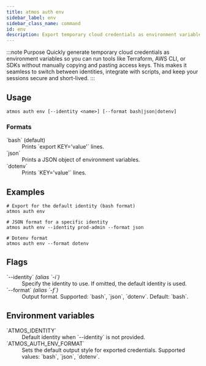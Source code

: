 ```yaml
---
title: atmos auth env
sidebar_label: env
sidebar_class_name: command
id: env
description: Export temporary cloud credentials as environment variables for the selected identity.
---
```


:::note Purpose
Quickly generate temporary cloud credentials as environment variables so you can run tools like Terraform, AWS CLI, or SDKs without manually copying and pasting access keys. This makes it seamless to switch between identities, integrate with scripts, and keep your sessions secure and short-lived.
:::

<Screengrab title="atmos auth env --help" slug="atmos-auth-env--help" />

## Usage

```shell
atmos auth env [--identity <name>] [--format bash|json|dotenv]
```


### Formats

<dl>
  <dt>`bash` (default)</dt>
  <dd>
    Prints `export KEY='value'` lines.
  </dd>

  <dt>`json`</dt>
  <dd>
    Prints a JSON object of environment variables.
  </dd>

  <dt>`dotenv`</dt>
  <dd>
    Prints `KEY='value'` lines.
  </dd>
</dl>


## Examples

```shell
# Export for the default identity (bash format)
atmos auth env

# JSON format for a specific identity
atmos auth env --identity prod-admin --format json

# Dotenv format
atmos auth env --format dotenv
```

## Flags

<dl>
  <dt>`--identity` <em>(alias `-i`)</em></dt>
  <dd>Specify the identity to use. If omitted, the default identity is used.</dd>

  <dt>`--format` <em>(alias `-f`)</em></dt>
  <dd>Output format. Supported: `bash`, `json`, `dotenv`. Default: `bash`.</dd>

## Environment variables

<dl>
  <dt>`ATMOS_IDENTITY`</dt>
  <dd>Default identity when `--identity` is not provided.</dd>

  <dt>`ATMOS_AUTH_ENV_FORMAT`</dt>
  <dd>Sets the default output style for exported credentials. Supported values: `bash`, `json`, `dotenv`.</dd>
</dl>
